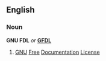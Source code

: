 ==English==
{{wikipedia}}

===Noun===
'''GNU FDL''' ''or'' '''[[GFDL]]'''

# [[GNU]] [[free|Free]] [[documentation|Documentation]] [[license|License]]